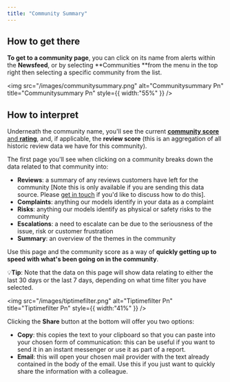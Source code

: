 ```yaml
---
title: "Community Summary"
---
```


## **How to get there**

**To get to a community page**, you can click on its name from alerts within the **Newsfeed**, or by selecting **Communities **from the menu in the top right then selecting a specific community from the list.

<img
  src="/images/communitysummary.png"
  alt="Communitysummary Pn"
  title="Communitysummary Pn"
  style={{ width:"55%" }}
/>

## **How to interpret**

Underneath the community name, you'll see the current [**<u>community score</u>**<u> and </u>**<u>rating</u>**](https://help.travtus.com/en/articles/9178113-community-scoring-and-trending), and, if applicable, the **review score** (this is an aggregation of all historic review data we have for this community).

The first page you'll see when clicking on a community breaks down the data related to that community into:

- **Reviews**: a summary of any reviews customers have left for the community [Note this is only available if you are sending this data source. Please [<u>get in touch</u>](mailto:support@travtus.com) if you'd like to discuss how to do this].
- **Complaints**: anything our models identify in your data as a complaint
- **Risks**: anything our models identify as physical or safety risks to the community
- **Escalations**: a need to escalate can be due to the seriousness of the issue, risk or customer frustration
- **Summary**: an overview of the themes in the community

Use this page and the community score as a way of **quickly getting up to speed with what's been going on in the community**.

💡**Tip**: Note that the data on this page will show data relating to either the last 30 days or the last 7 days, depending on what time filter you have selected.

<img
  src="/images/tiptimefilter.png"
  alt="Tiptimefilter Pn"
  title="Tiptimefilter Pn"
  style={{ width:"41%" }}
/>

Clicking the **Share** button at the bottom will offer you two options:

- **Copy**: this copies the text to your clipboard so that you can paste into your chosen form of communication: this can be useful if you want to send it in an instant messenger or use it as part of a report.
- **Email**: this will open your chosen mail provider with the text already contained in the body of the email. Use this if you just want to quickly share the information with a colleague.